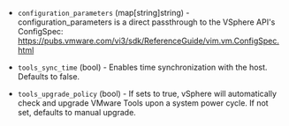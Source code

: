 <!-- Code generated from the comments of the ConfigParamsConfig struct in builder/vsphere/common/step_config_params.go; DO NOT EDIT MANUALLY -->

-   `configuration_parameters` (map[string]string) - configuration_parameters is a direct passthrough to the VSphere API's
    ConfigSpec: https://pubs.vmware.com/vi3/sdk/ReferenceGuide/vim.vm.ConfigSpec.html
    
-   `tools_sync_time` (bool) - Enables time synchronization with the host. Defaults to false.
    
-   `tools_upgrade_policy` (bool) - If sets to true, vSphere will automatically check and upgrade VMware Tools upon a system power cycle.
    If not set, defaults to manual upgrade.
    